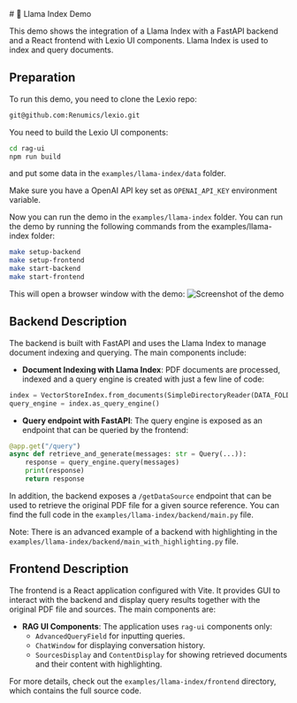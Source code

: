 
<Meta title="Gallery/Llama-Index" />
# 🚀 Llama Index Demo

This demo shows the integration of a Llama Index with a FastAPI backend and a React frontend with Lexio UI components.  Llama Index is used to index and query documents.


## Preparation
To run this demo, you need to clone the Lexio repo:
```bash
git@github.com:Renumics/lexio.git
```

You need to build the Lexio UI components:
```bash
cd rag-ui
npm run build
```
and put some data in the `examples/llama-index/data` folder.

Make sure you have a OpenAI API key set as `OPENAI_API_KEY` environment variable.

Now you can run the demo in the `examples/llama-index` folder. You can run the demo by running the following commands from the examples/llama-index folder:
```bash
make setup-backend
make setup-frontend
make start-backend
make start-frontend
```
This will open a browser window with the demo:
<img src={Shot} alt="Screenshot of the demo" />

## Backend Description

The backend is built with FastAPI and uses the Llama Index to manage document indexing and querying. The main components include:

- **Document Indexing with Llama Index**: PDF documents are processed, indexed and a query engine is created with just a few line of code:
```python
index = VectorStoreIndex.from_documents(SimpleDirectoryReader(DATA_FOLDER).load_data())
query_engine = index.as_query_engine()
```

- **Query endpoint with FastAPI**: The query engine is exposed as an endpoint that can be queried by the frontend:
```python
@app.get("/query")
async def retrieve_and_generate(messages: str = Query(...)):
    response = query_engine.query(messages)
    print(response)
    return response
```

In addition, the backend exposes a `/getDataSource` endpoint that can be used to retrieve the original PDF file for a given source reference. You can find the full code in the `examples/llama-index/backend/main.py` file.

Note: There is an advanced example of a backend with highlighting in the `examples/llama-index/backend/main_with_highlighting.py` file.

## Frontend Description

The frontend is a React application configured with Vite. It provides GUI to interact with the backend and display query results together with the original PDF file and sources. The main components are:


- **RAG UI Components**: The application uses `rag-ui` components only:
  -  `AdvancedQueryField` for inputting queries.
  - `ChatWindow` for displaying conversation history.
  - `SourcesDisplay` and `ContentDisplay` for showing retrieved documents and their content with highlighting.


For more details, check out the `examples/llama-index/frontend` directory, which contains the full source code.


